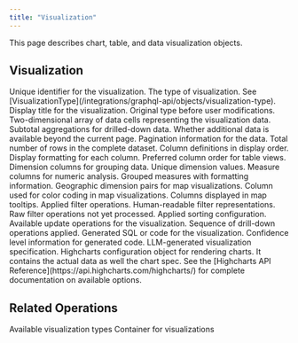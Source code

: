 ```yaml
---
title: "Visualization"
---
```

This page describes chart, table, and data visualization objects.

## Visualization

<ParamField path="id" type="String!" required>
  Unique identifier for the visualization.
</ParamField>

<ParamField path="type" type="VisualizationType!" required>
  The type of visualization. See [VisualizationType](/integrations/graphql-api/objects/visualization-type).
</ParamField>

<ParamField path="title" type="String!" required>
  Display title for the visualization.
</ParamField>

<ParamField path="originalType" type="VisualizationType!" required>
  Original type before user modifications.
</ParamField>

<ParamField path="data" type="[[Cell!]!]!" required>
  Two-dimensional array of data cells representing the visualization data.
</ParamField>

<ParamField path="subtotals" type="[Subtotal!]">
  Subtotal aggregations for drilled-down data.
</ParamField>

<ParamField path="hasMore" type="Boolean!" required>
  Whether additional data is available beyond the current page.
</ParamField>

<ParamField path="pagination" type="Pagination!" required>
  Pagination information for the data.
</ParamField>

<ParamField path="totalRows" type="Int">
  Total number of rows in the complete dataset.
</ParamField>

<ParamField path="columns" type="[DataframeColumn!]!" required>
  Column definitions in display order.
</ParamField>

<ParamField path="columnDisplayFormats" type="[DisplayFormat!]!" required>
  Display formatting for each column.
</ParamField>

<ParamField path="columnOrder" type="[String!]!" required>
  Preferred column order for table views.
</ParamField>

<ParamField path="dimensions" type="[String!]!" required>
  Dimension columns for grouping data.
</ParamField>

<ParamField path="uniqueDimensions" type="[String!]!" required>
  Unique dimension values.
</ParamField>

<ParamField path="measures" type="[String!]!" required>
  Measure columns for numeric analysis.
</ParamField>

<ParamField path="measureGroups" type="[MeasureGroup!]!" required>
  Grouped measures with formatting information.
</ParamField>

<ParamField path="mapDimensions" type="[MapDimensionPair!]!" required>
  Geographic dimension pairs for map visualizations.
</ParamField>

<ParamField path="mapColorByColumn" type="String">
  Column used for color coding in map visualizations.
</ParamField>

<ParamField path="mapTooltipColumns" type="[String!]!" required>
  Columns displayed in map tooltips.
</ParamField>

<ParamField path="filters" type="[FilterOperation!]!" required>
  Applied filter operations.
</ParamField>

<ParamField path="parsedFilters" type="[ParsedFilter!]!" required>
  Human-readable filter representations.
</ParamField>

<ParamField path="unparsedFilters" type="[FilterOperation!]!" required>
  Raw filter operations not yet processed.
</ParamField>

<ParamField path="sortOperation" type="SortOperation">
  Applied sorting configuration.
</ParamField>

<ParamField path="updates" type="[UpdateVisualization!]">
  Available update operations for the visualization.
</ParamField>

<ParamField path="drillDownSequence" type="[DataframeColumn!]">
  Sequence of drill-down operations applied.
</ParamField>

<ParamField path="code" type="Code">
  Generated SQL or code for the visualization.
</ParamField>

<ParamField path="codegenConfidenceInfo" type="CodegenConfidenceInfo">
  Confidence level information for generated code.
</ParamField>

<ParamField path="llmVizSpec" type="JSON">
  LLM-generated visualization specification.
</ParamField>

<ParamField path="highchartsOptions" type="JSON">
  Highcharts configuration object for rendering charts. It contains the actual data as well the chart spec. See the [Highcharts API Reference](https://api.highcharts.com/highcharts/) for complete documentation on available options.
</ParamField>

## Related Operations

<CardGroup cols={2}>
  <Card title="VisualizationType Enum" icon="chart-bar" href="/integrations/graphql-api/objects/visualization-type">
    Available visualization types
  </Card>
  <Card title="DeltaElement Schema" icon="cube" href="/integrations/graphql-api/objects/delta-element">
    Container for visualizations
  </Card>
</CardGroup>
